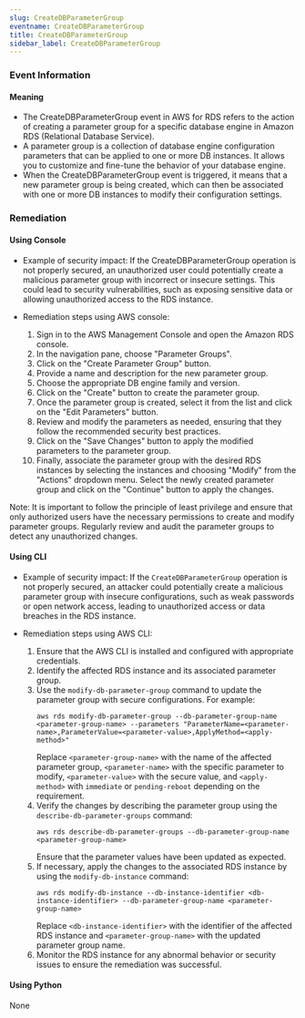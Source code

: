 ```yaml
--- 
slug: CreateDBParameterGroup
eventname: CreateDBParameterGroup
title: CreateDBParameterGroup
sidebar_label: CreateDBParameterGroup
---
```

                       
### Event Information

#### Meaning

- The CreateDBParameterGroup event in AWS for RDS refers to the action of creating a parameter group for a specific database engine in Amazon RDS (Relational Database Service).
- A parameter group is a collection of database engine configuration parameters that can be applied to one or more DB instances. It allows you to customize and fine-tune the behavior of your database engine.
- When the CreateDBParameterGroup event is triggered, it means that a new parameter group is being created, which can then be associated with one or more DB instances to modify their configuration settings.

### Remediation

#### Using Console

- Example of security impact: If the CreateDBParameterGroup operation is not properly secured, an unauthorized user could potentially create a malicious parameter group with incorrect or insecure settings. This could lead to security vulnerabilities, such as exposing sensitive data or allowing unauthorized access to the RDS instance.

- Remediation steps using AWS console:
  1. Sign in to the AWS Management Console and open the Amazon RDS console.
  2. In the navigation pane, choose "Parameter Groups".
  3. Click on the "Create Parameter Group" button.
  4. Provide a name and description for the new parameter group.
  5. Choose the appropriate DB engine family and version.
  6. Click on the "Create" button to create the parameter group.
  7. Once the parameter group is created, select it from the list and click on the "Edit Parameters" button.
  8. Review and modify the parameters as needed, ensuring that they follow the recommended security best practices.
  9. Click on the "Save Changes" button to apply the modified parameters to the parameter group.
  10. Finally, associate the parameter group with the desired RDS instances by selecting the instances and choosing "Modify" from the "Actions" dropdown menu. Select the newly created parameter group and click on the "Continue" button to apply the changes.

Note: It is important to follow the principle of least privilege and ensure that only authorized users have the necessary permissions to create and modify parameter groups. Regularly review and audit the parameter groups to detect any unauthorized changes.

#### Using CLI

- Example of security impact: If the `CreateDBParameterGroup` operation is not properly secured, an attacker could potentially create a malicious parameter group with insecure configurations, such as weak passwords or open network access, leading to unauthorized access or data breaches in the RDS instance.

- Remediation steps using AWS CLI:
  1. Ensure that the AWS CLI is installed and configured with appropriate credentials.
  2. Identify the affected RDS instance and its associated parameter group.
  3. Use the `modify-db-parameter-group` command to update the parameter group with secure configurations. For example:
     ```
     aws rds modify-db-parameter-group --db-parameter-group-name <parameter-group-name> --parameters "ParameterName=<parameter-name>,ParameterValue=<parameter-value>,ApplyMethod=<apply-method>"
     ```
     Replace `<parameter-group-name>` with the name of the affected parameter group, `<parameter-name>` with the specific parameter to modify, `<parameter-value>` with the secure value, and `<apply-method>` with `immediate` or `pending-reboot` depending on the requirement.
  4. Verify the changes by describing the parameter group using the `describe-db-parameter-groups` command:
     ```
     aws rds describe-db-parameter-groups --db-parameter-group-name <parameter-group-name>
     ```
     Ensure that the parameter values have been updated as expected.
  5. If necessary, apply the changes to the associated RDS instance by using the `modify-db-instance` command:
     ```
     aws rds modify-db-instance --db-instance-identifier <db-instance-identifier> --db-parameter-group-name <parameter-group-name>
     ```
     Replace `<db-instance-identifier>` with the identifier of the affected RDS instance and `<parameter-group-name>` with the updated parameter group name.
  6. Monitor the RDS instance for any abnormal behavior or security issues to ensure the remediation was successful.

#### Using Python

None


 